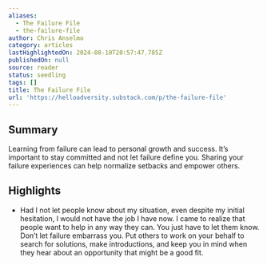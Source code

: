 ```yaml
---
aliases:
  - The Failure File
  - the-failure-file
author: Chris Anselmo
category: articles
lastHighlightedOn: 2024-08-10T20:57:47.785Z
publishedOn: null
source: reader
status: seedling
tags: []
title: The Failure File
url: 'https://helloadversity.substack.com/p/the-failure-file'
---
```

## Summary

Learning from failure can lead to personal growth and success. It’s important to stay committed and not let failure define you. Sharing your failure experiences can help normalize setbacks and empower others.

## Highlights

- Had I not let people know about my situation, even despite my initial hesitation, I would not have the job I have now. I came to realize that people want to help in any way they can. You just have to let them know.
  Don’t let failure embarrass you. Put others to work on your behalf to search for solutions, make introductions, and keep you in mind when they hear about an opportunity that might be a good fit.
